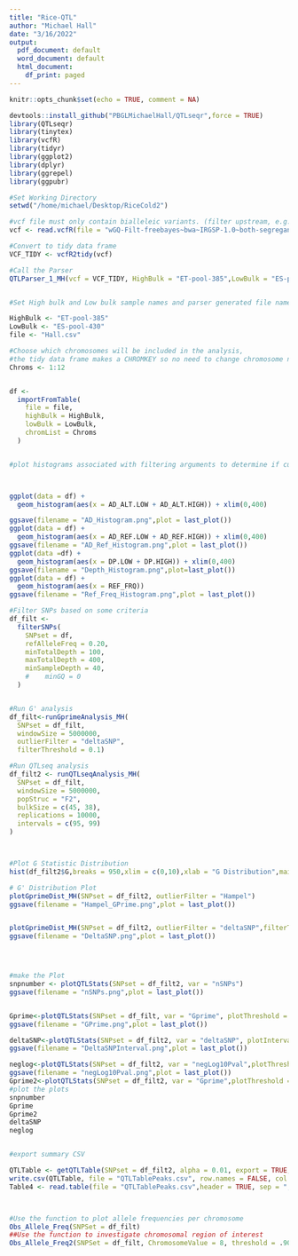 ```yaml
---
title: "Rice-QTL"
author: "Michael Hall"
date: "3/16/2022"
output:
  pdf_document: default
  word_document: default
  html_document:
    df_print: paged
---
```


```r
knitr::opts_chunk$set(echo = TRUE, comment = NA)
```


```r
devtools::install_github("PBGLMichaelHall/QTLseqr",force = TRUE)
library(QTLseqr)
library(tinytex)
library(vcfR)
library(tidyr)
library(ggplot2)
library(dplyr)
library(ggrepel)
library(ggpubr)

```


```r

#Set Working Directory
setwd("/home/michael/Desktop/RiceCold2")

#vcf file must only contain bialleleic variants. (filter upstream, e.g., with bcftools view -m2 -M2), also the QTLseqR functions will only take SNPS, ie, length of REF and ALT== 1
vcf <- read.vcfR(file = "wGQ-Filt-freebayes~bwa~IRGSP-1.0~both-segregant_bulks~filtered-default.vcf.gz")

#Convert to tidy data frame
VCF_TIDY <- vcfR2tidy(vcf)

#Call the Parser
QTLParser_1_MH(vcf = VCF_TIDY, HighBulk = "ET-pool-385",LowBulk = "ES-pool-430")


#Set High bulk and Low bulk sample names and parser generated file name

HighBulk <- "ET-pool-385"
LowBulk <- "ES-pool-430"
file <- "Hall.csv"

#Choose which chromosomes will be included in the analysis,
#the tidy data frame makes a CHROMKEY so no need to change chromosome names
Chroms <- 1:12


df <-
  importFromTable(
    file = file,
    highBulk = HighBulk,
    lowBulk = LowBulk,
    chromList = Chroms
  ) 


#plot histograms associated with filtering arguments to determine if cut off values are appropriate



ggplot(data = df) +
  geom_histogram(aes(x = AD_ALT.LOW + AD_ALT.HIGH)) + xlim(0,400)

ggsave(filename = "AD_Histogram.png",plot = last_plot())
ggplot(data = df) +
  geom_histogram(aes(x = AD_REF.LOW + AD_REF.HIGH)) + xlim(0,400)
ggsave(filename = "AD_Ref_Histogram.png",plot = last_plot())
ggplot(data =df) +
  geom_histogram(aes(x = DP.LOW + DP.HIGH)) + xlim(0,400)
ggsave(filename = "Depth_Histogram.png",plot=last_plot())
ggplot(data = df) +
  geom_histogram(aes(x = REF_FRQ))
ggsave(filename = "Ref_Freq_Histogram.png",plot = last_plot())


```




```r

#Filter SNPs based on some criteria
df_filt <-
  filterSNPs(
    SNPset = df,
    refAlleleFreq = 0.20,
    minTotalDepth = 100,
    maxTotalDepth = 400,
    minSampleDepth = 40,
    #    minGQ = 0
  )


#Run G' analysis
df_filt<-runGprimeAnalysis_MH(
  SNPset = df_filt,
  windowSize = 5000000,
  outlierFilter = "deltaSNP",
  filterThreshold = 0.1)


```


```r

#Run QTLseq analysis
df_filt2 <- runQTLseqAnalysis_MH(
  SNPset = df_filt,
  windowSize = 5000000,
  popStruc = "F2",
  bulkSize = c(45, 38),
  replications = 10000,
  intervals = c(95, 99)
)



#Plot G Statistic Distribution
hist(df_filt2$G,breaks = 950,xlim = c(0,10),xlab = "G Distribution",main = "Histogram of G Values")

# G' Distribution Plot
plotGprimeDist_MH(SNPset = df_filt2, outlierFilter = "Hampel")
ggsave(filename = "Hampel_GPrime.png",plot = last_plot())


plotGprimeDist_MH(SNPset = df_filt2, outlierFilter = "deltaSNP",filterThreshold = 0.1)
ggsave(filename = "DeltaSNP.png",plot = last_plot())




#make the Plot
snpnumber <- plotQTLStats(SNPset = df_filt2, var = "nSNPs")
ggsave(filename = "nSNPs.png",plot = last_plot())


Gprime<-plotQTLStats(SNPset = df_filt, var = "Gprime", plotThreshold = TRUE, q = 0.01)
ggsave(filename = "GPrime.png",plot = last_plot())

deltaSNP<-plotQTLStats(SNPset = df_filt2, var = "deltaSNP", plotIntervals  = TRUE)
ggsave(filename = "DeltaSNPInterval.png",plot = last_plot())

neglog<-plotQTLStats(SNPset = df_filt2, var = "negLog10Pval",plotThreshold = TRUE,q=0.01)
ggsave(filename = "negLog10Pval.png",plot = last_plot())
Gprime2<-plotQTLStats(SNPset = df_filt2, var = "Gprime",plotThreshold = TRUE,q=0.01,subset = c("8"))
#plot the plots
snpnumber
Gprime
Gprime2
deltaSNP
neglog


#export summary CSV

QTLTable <- getQTLTable(SNPset = df_filt2, alpha = 0.01, export = TRUE, fileName = "my_BSA_QTL.csv")
write.csv(QTLTable, file = "QTLTablePeaks.csv", row.names = FALSE, col.names = TRUE)
Table4 <- read.table(file = "QTLTablePeaks.csv",header = TRUE, sep = ",", fill=TRUE)



#Use the function to plot allele frequencies per chromosome
Obs_Allele_Freq(SNPSet = df_filt)
##Use the function to investigate chromosomal region of interest
Obs_Allele_Freq2(SNPSet = df_filt, ChromosomeValue = 8, threshold = .90)
```